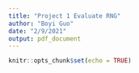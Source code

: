 ```yaml
---
title: "Project 1 Evaluate RNG"
author: "Boyi Guo"
date: "2/9/2021"
output: pdf_document
---
```


```r
knitr::opts_chunk$set(echo = TRUE)
```

